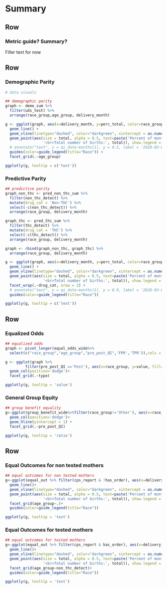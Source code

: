 Summary
==========================

Row
-----------------------------------------------------------------------
### Metric guide? Summary?

Filler text for now

Row
-----------------------------------------------------------------------

### Demographic Parity

```r
# data visuals

## demographic parity
graph <- demo_sum %>%
  filter(uds_test) %>%
  arrange(race_group,age_group, delivery_month)

g <- ggplot(graph, aes(x=delivery_month, y=perc_total, color=race_group)) +
  geom_line() +
  geom_vline(linetype="dashed", color="darkgreen", xintercept = as.numeric(qi_date)) + 
  geom_point(aes(size = total, alpha = 0.5, text=paste('Percent of monthers tested:', label_percent()(perc_total),
                 '<br>Total number of births:', total)), show.legend = FALSE) + 
  # annotate("text", x = qi_date-months(1), y = 0.5, label = '2028-03-01\nQI Intervention', size = 3, angle = 90) +
  guides(color=guide_legend(title="Race")) +
  facet_grid(.~age_group)

ggplotly(g, tooltip = c('text')) 
```

### Predictive Parity

```r
## predictive parity
graph_non_thc <- pred_non_thc_sum %>%
  filter(non_thc_detect) %>%
  mutate(drug_cat = 'Non-THC') %>%
  select(-c(non_thc_detect)) %>%
  arrange(race_group, delivery_month)

graph_thc <- pred_thc_sum %>%
  filter(thc_detect) %>%
  mutate(drug_cat = 'THC') %>%
  select(-c(thc_detect)) %>%
  arrange(race_group, delivery_month)

graph <- rbind(graph_non_thc, graph_thc) %>%
  arrange(race_group, delivery_month)

g <- ggplot(graph, aes(x=delivery_month, y=perc_total, color=race_group)) +
  geom_line() +
  geom_vline(linetype="dashed", color="darkgreen", xintercept = as.numeric(qi_date)) + 
  geom_point(aes(size = total, alpha = 0.5, text=paste('Percent of monthers tested:', label_percent()(perc_total),
                 '<br>Total number of births:', total)), show.legend = FALSE) + 
  facet_wrap(.~drug_cat, nrow = 2) + 
  # annotate("text", x = qi_date-months(1), y = 0.9, label = '2028-03-01\nQI Intervention', size = 3, angle = 90) +
  guides(color=guide_legend(title="Race")) 

ggplotly(g, tooltip = c('text')) 
```

Row
-----------------------------------------------------------------------

### Equalized Odds

```r
## equalized odds
graph <- pivot_longer(equal_odds_wide%>%
  select(c("race_group","age_group","pre_post_QI",'FPR','TPR')),cols = c(,'FPR','TPR'), names_to = "type", values_to = "value")

g <- ggplot(graph %>%
         filter(pre_post_QI =='Post'), aes(x=race_group, y=value, fill=age_group)) +
  geom_col(position='dodge')+
  facet_grid(.~type)

ggplotly(g, tooltip = 'value') 
```

### General Group Equity

```r
## group benefit equality 
g<-ggplot(group_benefit_wide%>%filter(race_group!='Other'), aes(x=race_group, y=ratio, fill=age_group)) +
  geom_col(position='dodge')+
  geom_hline(yintercept = 1) +
  facet_grid(.~pre_post_QI)

ggplotly(g, tooltip = 'ratio') 
```

Row
-----------------------------------------------------------------------

### Equal Outcomes for non tested mothers

```r
## equal outcomes for non tested mothers
g<-ggplot(equal_out %>% filter(cps_report & !has_order), aes(x=delivery_month, y=perc_total, color=race_group)) +
  geom_line()+
  geom_vline(linetype="dashed", color="darkgreen", xintercept = as.numeric(qi_date)) + 
  geom_point(aes(size = total, alpha = 0.5, text=paste('Percent of monthers reported to CPS:', label_percent()(perc_total),
                 '<br>Total number of births:', total)), show.legend = FALSE) + 
  facet_grid(age_group~.)+ 
  guides(color=guide_legend(title="Race"))

ggplotly(g, tooltip = 'text') 
```

### Equal Outcomes for tested mothers
```r
## equal outcomes for tested mothers
g<-ggplot(equal_out %>% filter(cps_report & has_order), aes(x=delivery_month, y=perc_total, color=race_group)) +
  geom_line()+
  geom_vline(linetype="dashed", color="darkgreen", xintercept = as.numeric(qi_date)) + 
  geom_point(aes(size = total, alpha = 0.5, text=paste('Percent of monthers reported to CPS:', label_percent()(perc_total),
                 '<br>Total number of births:', total)), show.legend = FALSE) + 
  facet_grid(age_group~non_thc_detect)+ 
  guides(color=guide_legend(title="Race"))

ggplotly(g, tooltip = 'text') 
```



